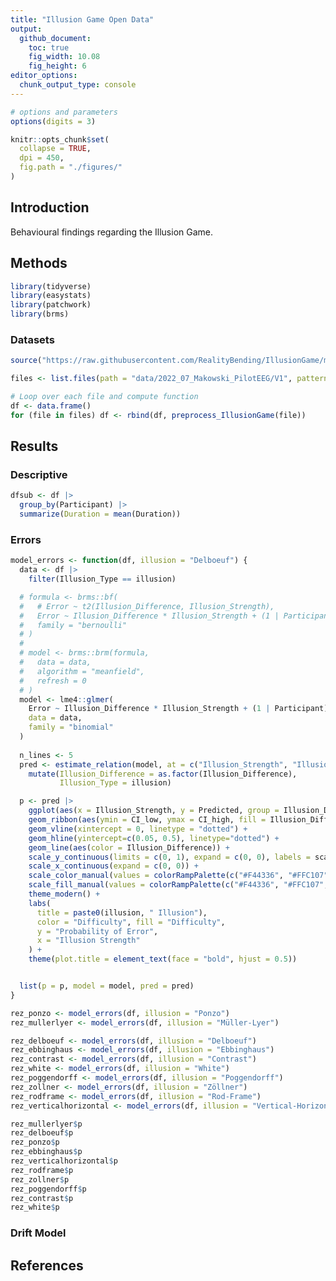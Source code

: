 ```yaml
---
title: "Illusion Game Open Data"
output:
  github_document:
    toc: true
    fig_width: 10.08
    fig_height: 6
editor_options:
  chunk_output_type: console
---
```


```r
# options and parameters
options(digits = 3)

knitr::opts_chunk$set(
  collapse = TRUE,
  dpi = 450,
  fig.path = "./figures/"
)
```


## Introduction

Behavioural findings regarding the Illusion Game.

## Methods

```r
library(tidyverse)
library(easystats)
library(patchwork)
library(brms)
```

### Datasets


```r
source("https://raw.githubusercontent.com/RealityBending/IllusionGame/main/preprocessing.R")

files <- list.files(path = "data/2022_07_Makowski_PilotEEG/V1", pattern = "\\.json$", full.names = TRUE)

# Loop over each file and compute function
df <- data.frame()
for (file in files) df <- rbind(df, preprocess_IllusionGame(file))
```


## Results

### Descriptive

```r
dfsub <- df |>
  group_by(Participant) |>
  summarize(Duration = mean(Duration))
```


### Errors

```r
model_errors <- function(df, illusion = "Delboeuf") {
  data <- df |>
    filter(Illusion_Type == illusion)

  # formula <- brms::bf(
  #   # Error ~ t2(Illusion_Difference, Illusion_Strength),
  #   Error ~ Illusion_Difference * Illusion_Strength + (1 | Participant),
  #   family = "bernoulli"
  # )
  # 
  # model <- brms::brm(formula,
  #   data = data,
  #   algorithm = "meanfield",
  #   refresh = 0
  # )
  model <- lme4::glmer(
    Error ~ Illusion_Difference * Illusion_Strength + (1 | Participant),
    data = data,
    family = "binomial"
  )
  
  n_lines <- 5
  pred <- estimate_relation(model, at = c("Illusion_Strength", "Illusion_Difference"), length = c(30, n_lines)) |>
    mutate(Illusion_Difference = as.factor(Illusion_Difference),
           Illusion_Type = illusion)

  p <- pred |>
    ggplot(aes(x = Illusion_Strength, y = Predicted, group = Illusion_Difference)) +
    geom_ribbon(aes(ymin = CI_low, ymax = CI_high, fill = Illusion_Difference), alpha = 0.2) +
    geom_vline(xintercept = 0, linetype = "dotted") +
    geom_hline(yintercept=c(0.05, 0.5), linetype="dotted") +
    geom_line(aes(color = Illusion_Difference)) +
    scale_y_continuous(limits = c(0, 1), expand = c(0, 0), labels = scales::percent) +
    scale_x_continuous(expand = c(0, 0)) +
    scale_color_manual(values = colorRampPalette(c("#F44336", "#FFC107", "#4CAF50"))(n_lines)) +
    scale_fill_manual(values = colorRampPalette(c("#F44336", "#FFC107", "#4CAF50"))(n_lines)) +
    theme_modern() +
    labs(
      title = paste0(illusion, " Illusion"),
      color = "Difficulty", fill = "Difficulty",
      y = "Probability of Error",
      x = "Illusion Strength"
    ) +
    theme(plot.title = element_text(face = "bold", hjust = 0.5))


  list(p = p, model = model, pred = pred)
}
```

```r
rez_ponzo <- model_errors(df, illusion = "Ponzo")
rez_mullerlyer <- model_errors(df, illusion = "Müller-Lyer")

rez_delboeuf <- model_errors(df, illusion = "Delboeuf")
rez_ebbinghaus <- model_errors(df, illusion = "Ebbinghaus")
rez_contrast <- model_errors(df, illusion = "Contrast")
rez_white <- model_errors(df, illusion = "White")
rez_poggendorff <- model_errors(df, illusion = "Poggendorff")
rez_zollner <- model_errors(df, illusion = "Zöllner")
rez_rodframe <- model_errors(df, illusion = "Rod-Frame")
rez_verticalhorizontal <- model_errors(df, illusion = "Vertical-Horizontal")
```

```r
rez_mullerlyer$p
rez_delboeuf$p
rez_ponzo$p
rez_ebbinghaus$p
rez_verticalhorizontal$p
rez_rodframe$p
rez_zollner$p
rez_poggendorff$p
rez_contrast$p
rez_white$p
```



<!-- ```{r message=FALSE, warning=FALSE} -->
<!-- rbind( -->
<!--   rez_delboeuf$pred, -->
<!--   rez_ebbinghaus$pred, -->
<!--   rez_ponzo$pred, -->
<!--   rez_mullerlyer$pred, -->
<!--   rez_contrast$pred, -->
<!--   rez_white$pred, -->
<!--   rez_poggendorff$pred, -->
<!--   rez_zollner$pred, -->
<!--   rez_rodframe$pred, -->
<!--   rez_verticalhorizontal$pred -->
<!--   ) |>  -->
<!--   ggplot(aes(x = Illusion_Strength, y = Predicted, group = Illusion_Difference)) + -->
<!--   geom_ribbon(aes(ymin = CI_low, ymax = CI_high, fill = Illusion_Difference), alpha = 0.2) + -->
<!--   # geom_vline(xintercept = 0, linetype = "dotted") + -->
<!--   geom_line(aes(color = Illusion_Difference)) + -->
<!--   scale_y_continuous(limits = c(0, 1), expand = c(0, 0), labels = scales::percent) + -->
<!--   scale_x_continuous(expand = c(0, 0)) + -->
<!--   scale_color_manual(values = colorRampPalette(c("#F44336", "#FFC107", "#4CAF50"))(5)) + -->
<!--   scale_fill_manual(values = colorRampPalette(c("#F44336", "#FFC107", "#4CAF50"))(5)) + -->
<!--   theme_modern() + -->
<!--   labs( -->
<!--     title = paste0(illusion, " Illusion"), -->
<!--     color = "Difficulty", fill = "Difficulty", -->
<!--     y = "Probability of Error", -->
<!--     x = "Illusion Strength" -->
<!--   ) + -->
<!--   theme(plot.title = element_text(face = "bold", hjust = 0.5)) + -->
<!--   facet_wrap(~Illusion_Type, scales="free") -->
<!-- ``` -->

<!-- ### RT -->


<!-- ```{r message=FALSE, warning=FALSE} -->
<!-- run_model_rt <- function(df, illusion = "Delboeuf") { -->
<!--   data <- df |> -->
<!--     filter(Illusion_Type == illusion) |>  -->
<!--     mutate(Error = ifelse(Error == 1, "Error", "Correct")) -->

<!--   model <- lme4::lmer( -->
<!--     RT ~ Error * (Illusion_Difference * Illusion_Strength) + (1 | Participant), -->
<!--     data = data -->
<!--   ) -->

<!--   pred <- estimate_relation(model, at = c("Illusion_Strength", "Illusion_Difference", "Error"), length = c(30, 5)) |> -->
<!--     mutate(Illusion_Difference = as.factor(Illusion_Difference), -->
<!--            Illusion_Type = illusion) -->

<!--   p <- pred |> -->
<!--     mutate(Predicted = ifelse(Error == "Error", -Predicted, Predicted)) |>  -->
<!--     ggplot(aes(x = Illusion_Strength, y = Predicted, group = interaction(Illusion_Difference, Error))) + -->
<!--     # geom_ribbon(aes(ymin = CI_low, ymax = CI_high, fill = Illusion_Difference), alpha = 0.2) + -->
<!--     geom_line(aes(color = Illusion_Difference)) + -->
<!--     scale_y_continuous(expand = c(0, 0)) + -->
<!--     scale_x_continuous(expand = c(0, 0)) + -->
<!--     scale_color_manual(values = colorRampPalette(c("#F44336", "#FFC107", "#4CAF50"))(5)) + -->
<!--     scale_fill_manual(values = colorRampPalette(c("#F44336", "#FFC107", "#4CAF50"))(5)) + -->
<!--     theme_modern() + -->
<!--     labs( -->
<!--       title = paste0(illusion, " Illusion"), -->
<!--       color = "Difficulty", fill = "Difficulty", -->
<!--       y = "Reaction Time", -->
<!--       x = "Illusion Strength" -->
<!--     ) + -->
<!--     theme(plot.title = element_text(face = "bold", hjust = 0.5)) -->


<!--   list(p = p, model = model, pred = pred) -->

<!-- } -->
<!-- ``` -->
<!-- ```{r message=FALSE, warning=FALSE} -->
<!-- run_model_rt(df, illusion = "Delboeuf")$p -->
<!-- run_model_rt(df, illusion = "Ebbinghaus")$p -->
<!-- run_model_rt(df, illusion = "Ponzo")$p -->
<!-- run_model_rt(df, illusion = "Müller-Lyer")$p -->
<!-- run_model_rt(df, illusion = "Contrast")$p -->
<!-- run_model_rt(df, illusion = "White")$p -->
<!-- run_model_rt(df, illusion = "Poggendorff")$p -->
<!-- run_model_rt(df, illusion = "Zöllner")$p -->
<!-- run_model_rt(df, illusion = "Rod-Frame")$p -->
<!-- run_model_rt(df, illusion = "Vertical-Horizontal")$p -->
<!-- ``` -->



### Drift Model

## References
